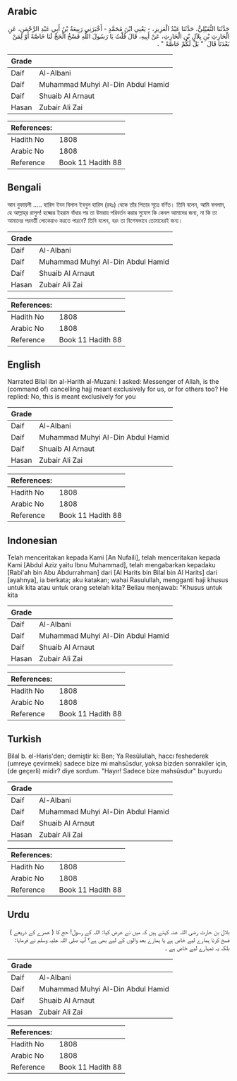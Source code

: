 ## Arabic


<div dir="rtl" lang="ar" style={{fontSize:'larger',backgroundColor:'#f8f9fa',padding:20}}>
حَدَّثَنَا النُّفَيْلِيُّ، حَدَّثَنَا عَبْدُ الْعَزِيزِ، - يَعْنِي ابْنَ مُحَمَّدٍ - أَخْبَرَنِي رَبِيعَةُ بْنُ أَبِي عَبْدِ الرَّحْمَنِ، عَنِ الْحَارِثِ بْنِ بِلاَلِ بْنِ الْحَارِثِ، عَنْ أَبِيهِ، قَالَ قُلْتُ يَا رَسُولَ اللَّهِ فَسْخُ الْحَجِّ لَنَا خَاصَّةً أَوْ لِمَنْ بَعْدَنَا قَالَ ‏ "‏ بَلْ لَكُمْ خَاصَّةً ‏"‏ ‏.‏
</div>
<div style={{backgroundColor:'#f8f9fa',padding:20, marginBottom: 10}}><table> <thead> <tr> <th>Grade</th> <th></th> </tr> </thead> <tbody> <tr><td>Daif</td><td>Al-Albani</td></tr><tr><td>Daif</td><td>Muhammad Muhyi Al-Din Abdul Hamid</td></tr><tr><td>Daif</td><td>Shuaib Al Arnaut</td></tr><tr><td>Hasan</td><td>Zubair Ali Zai</td></tr></tbody></table><table> <thead> <tr> <th>References:</th> <th></th> </tr> </thead> <tbody><tr><td>Hadith No</td><td>1808</td></tr><tr><td>Arabic No</td><td>1808</td></tr><tr><td>Reference</td><td>Book 11 Hadith 88</td></tr></tbody></table></div>

## Bengali


<div dir="ltr" lang="bn" style={{fontSize:'larger',backgroundColor:'#f8f9fa',padding:20}}>
আন নুফায়লী ..... হারিস ইবন বিলাল ইবনুল হারিস (রহঃ) থেকে তাঁর পিতার সূত্রে বর্ণিত। তিনি বলেন, আমি বললাম, হে আল্লাহ্‌র রাসুল! হজ্জের ইহরাম বাঁধার পর তা উমরায় পরিবর্তন করার সুযোগ কি কেবল আমাদের জন্য, না কি তা আমাদের পরবর্তী লোকেরাও করতে পারবে? তিনি বলেন, বরং তা বিশেষভাবে তোমাদেরই জন্য।
</div>
<div style={{backgroundColor:'#f8f9fa',padding:20, marginBottom: 10}}><table> <thead> <tr> <th>Grade</th> <th></th> </tr> </thead> <tbody> <tr><td>Daif</td><td>Al-Albani</td></tr><tr><td>Daif</td><td>Muhammad Muhyi Al-Din Abdul Hamid</td></tr><tr><td>Daif</td><td>Shuaib Al Arnaut</td></tr><tr><td>Hasan</td><td>Zubair Ali Zai</td></tr></tbody></table><table> <thead> <tr> <th>References:</th> <th></th> </tr> </thead> <tbody><tr><td>Hadith No</td><td>1808</td></tr><tr><td>Arabic No</td><td>1808</td></tr><tr><td>Reference</td><td>Book 11 Hadith 88</td></tr></tbody></table></div>

## English


<div dir="ltr" lang="en" style={{fontSize:'larger',backgroundColor:'#f8f9fa',padding:20}}>
Narrated Bilal ibn al-Harith al-Muzani: I asked: Messenger of Allah, is the (command of) cancelling hajj meant exclusively for us, or for others too? He replied: No, this is meant exclusively for you
</div>
<div style={{backgroundColor:'#f8f9fa',padding:20, marginBottom: 10}}><table> <thead> <tr> <th>Grade</th> <th></th> </tr> </thead> <tbody> <tr><td>Daif</td><td>Al-Albani</td></tr><tr><td>Daif</td><td>Muhammad Muhyi Al-Din Abdul Hamid</td></tr><tr><td>Daif</td><td>Shuaib Al Arnaut</td></tr><tr><td>Hasan</td><td>Zubair Ali Zai</td></tr></tbody></table><table> <thead> <tr> <th>References:</th> <th></th> </tr> </thead> <tbody><tr><td>Hadith No</td><td>1808</td></tr><tr><td>Arabic No</td><td>1808</td></tr><tr><td>Reference</td><td>Book 11 Hadith 88</td></tr></tbody></table></div>

## Indonesian


<div dir="ltr" lang="id" style={{fontSize:'larger',backgroundColor:'#f8f9fa',padding:20}}>
Telah menceritakan kepada Kami [An Nufaili], telah menceritakan kepada Kami [Abdul Aziz yaitu Ibnu Muhammad], telah mengabarkan kepadaku [Rabi'ah bin Abu Abdurrahman] dari [Al Harits bin Bilal bin Al Harits] dari [ayahnya], ia berkata; aku katakan; wahai Rasulullah, mengganti haji khusus untuk kita atau untuk orang setelah kita? Beliau menjawab: "Khusus untuk kita
</div>
<div style={{backgroundColor:'#f8f9fa',padding:20, marginBottom: 10}}><table> <thead> <tr> <th>Grade</th> <th></th> </tr> </thead> <tbody> <tr><td>Daif</td><td>Al-Albani</td></tr><tr><td>Daif</td><td>Muhammad Muhyi Al-Din Abdul Hamid</td></tr><tr><td>Daif</td><td>Shuaib Al Arnaut</td></tr><tr><td>Hasan</td><td>Zubair Ali Zai</td></tr></tbody></table><table> <thead> <tr> <th>References:</th> <th></th> </tr> </thead> <tbody><tr><td>Hadith No</td><td>1808</td></tr><tr><td>Arabic No</td><td>1808</td></tr><tr><td>Reference</td><td>Book 11 Hadith 88</td></tr></tbody></table></div>

## Turkish


<div dir="ltr" lang="tr" style={{fontSize:'larger',backgroundColor:'#f8f9fa',padding:20}}>
Bilal b. el-Haris'den; demiştir ki: Ben; Ya Resûlullah, haccı feshederek (umreye çevirmek) sadece bize mi mahsûsdur, yoksa bizden sonrakiler için, (de geçerli) midir? diye sordum. "Hayır! Sadece bize mahsûsdur" buyurdu
</div>
<div style={{backgroundColor:'#f8f9fa',padding:20, marginBottom: 10}}><table> <thead> <tr> <th>Grade</th> <th></th> </tr> </thead> <tbody> <tr><td>Daif</td><td>Al-Albani</td></tr><tr><td>Daif</td><td>Muhammad Muhyi Al-Din Abdul Hamid</td></tr><tr><td>Daif</td><td>Shuaib Al Arnaut</td></tr><tr><td>Hasan</td><td>Zubair Ali Zai</td></tr></tbody></table><table> <thead> <tr> <th>References:</th> <th></th> </tr> </thead> <tbody><tr><td>Hadith No</td><td>1808</td></tr><tr><td>Arabic No</td><td>1808</td></tr><tr><td>Reference</td><td>Book 11 Hadith 88</td></tr></tbody></table></div>

## Urdu


<div dir="rtl" lang="ur" style={{fontSize:'larger',backgroundColor:'#f8f9fa',padding:20}}>
بلال بن حارث رضی اللہ عنہ کہتے ہیں کہ میں نے عرض کیا: اللہ کے رسول! حج کا ( عمرے کے ذریعے ) فسخ کرنا ہمارے لیے خاص ہے یا ہمارے بعد والوں کے لیے بھی ہے؟ آپ صلی اللہ علیہ وسلم نے فرمایا: بلکہ یہ تمہارے لیے خاص ہے ۔
</div>
<div style={{backgroundColor:'#f8f9fa',padding:20, marginBottom: 10}}><table> <thead> <tr> <th>Grade</th> <th></th> </tr> </thead> <tbody> <tr><td>Daif</td><td>Al-Albani</td></tr><tr><td>Daif</td><td>Muhammad Muhyi Al-Din Abdul Hamid</td></tr><tr><td>Daif</td><td>Shuaib Al Arnaut</td></tr><tr><td>Hasan</td><td>Zubair Ali Zai</td></tr></tbody></table><table> <thead> <tr> <th>References:</th> <th></th> </tr> </thead> <tbody><tr><td>Hadith No</td><td>1808</td></tr><tr><td>Arabic No</td><td>1808</td></tr><tr><td>Reference</td><td>Book 11 Hadith 88</td></tr></tbody></table></div>